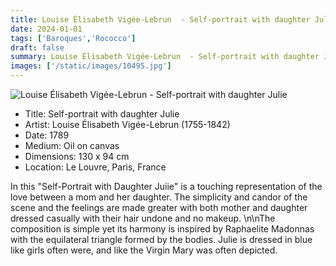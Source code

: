 ```yaml
---
title: Louise Élisabeth Vigée-Lebrun  - Self-portrait with daughter Julie
date: 2024-01-01
tags: ['Baroques','Rococco']
draft: false
summary: Louise Élisabeth Vigée-Lebrun  - Self-portrait with daughter Julie
images: ['/static/images/10495.jpg']
---
```


![Louise Élisabeth Vigée-Lebrun  - Self-portrait with daughter Julie](/static/images/10495.jpg)

* Title: Self-portrait with daughter Julie
* Artist: Louise Élisabeth Vigée-Lebrun  (1755-1842)
* Date: 1789
* Medium: Oil on canvas
* Dimensions: 130 x 94 cm
* Location: Le Louvre, Paris, France

In this \"Self-Portrait with Daughter Juiie\" is a touching representation of the love between a mom and her daughter. The simplicity and candor of the scene and the feelings are made greater with both mother and daughter dressed casually with their hair undone and no makeup. \n\nThe composition is simple yet its harmony is inspired by Raphaelite Madonnas with the equilateral triangle formed by the bodies. Julie is dressed in blue like girls often were, and like the Virgin Mary was often depicted.
